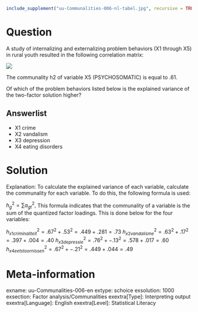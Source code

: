```r
include_supplement("uu-Communalities-006-nl-tabel.jpg", recursive = TRUE)
```


Question
========
A study of internalizing and externalizing problem behaviors (X1 through X5) in rural youth resulted in the following correlation matrix:

![](uu-Communalities-006-nl-tabel.jpg)

The communality h2 of variable X5 (PSYCHOSOMATIC) is equal to .61.

Of which of the problem behaviors listed below is the explained variance of the two-factor solution higher?

Answerlist
----------
* X1 crime
* X2 vandalism
* X3 depression
* X4 eating disorders


Solution
========
Explanation: To calculate the explained variance of each variable, calculate the communality for each variable. To do this, the following formula is used:

$h^2_g = \sum a^2_{gt} ,$ This formula indicates that the communality of a variable is the sum of the quantized factor loadings. This is done below for the four variables:

$h^2_{x1criminaliteit} = .67^2 + .53^2 = .449+ .281 =.73$ 
$h^2_{x2vandalisme} = .63^2 + .17^2 = .397 + .004 = .40$
$h^2_{x3depressie} = .76^2 + -.13^2 = .578 + .017 =.60$
$h^2_{x4eetstoornissen} = .67^2 + -.21^2 = .449 + .044 = .49$

Meta-information
================
exname: uu-Communalities-006-en
extype: schoice
exsolution: 1000
exsection: Factor analysis/Communalities
exextra[Type]: Interpreting output
exextra[Language]: English
exextra[Level]: Statistical Literacy
